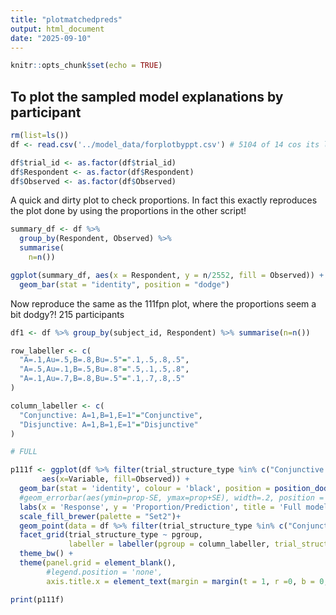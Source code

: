 ```yaml
---
title: "plotmatchedpreds"
output: html_document
date: "2025-09-10"
---
```


```r
knitr::opts_chunk$set(echo = TRUE)
```

## To plot the sampled model explanations by participant

```r
rm(list=ls())
df <- read.csv('../model_data/forplotbyppt.csv') # 5104 of 14 cos its long

df$trial_id <- as.factor(df$trial_id)
df$Respondent <- as.factor(df$Respondent)
df$Observed <- as.factor(df$Observed)


```

A quick and dirty plot to check proportions. In fact this exactly reproduces the plot done by using the proportions in the other script!

```r
summary_df <- df %>%
  group_by(Respondent, Observed) %>%
  summarise(
    n=n())

ggplot(summary_df, aes(x = Respondent, y = n/2552, fill = Observed)) +
  geom_bar(stat = "identity", position = "dodge") 

```

Now reproduce the same as the 111fpn plot, where the proportions seem a bit dodgy?! 215 participants

```r

df1 <- df %>% group_by(subject_id, Respondent) %>% summarise(n=n())
```


```r
row_labeller <- c(
  "A=.1,Au=.5,B=.8,Bu=.5"=".1,.5,.8,.5",
  "A=.5,Au=.1,B=.5,Bu=.8"=".5,.1,.5,.8",
  "A=.1,Au=.7,B=.8,Bu=.5"=".1,.7,.8,.5"
)

column_labeller <- c(
  "Conjunctive: A=1,B=1,E=1"="Conjunctive",
  "Disjunctive: A=1,B=1,E=1"="Disjunctive"
)

# FULL

p111f <- ggplot(df %>% filter(trial_structure_type %in% c("Conjunctive: A=1,B=1,E=1", "Disjunctive: A=1,B=1,E=1")), # There was Actual==T here but see no reason for it
       aes(x=Variable, fill=Observed)) +
  geom_bar(stat = 'identity', colour = 'black', position = position_dodge()) +
  #geom_errorbar(aes(ymin=prop-SE, ymax=prop+SE), width=.2, position = position_dodge(.9)) + 
  labs(x = 'Response', y = 'Proportion/Prediction', title = 'Full model') +
  scale_fill_brewer(palette = "Set2")+
  geom_point(data = df %>% filter(trial_structure_type %in% c("Conjunctive: A=1,B=1,E=1", "Disjunctive: A=1,B=1,E=1")), colour = 'black', size = 3, position = position_dodge(.9)) + # also here ', Actual==T' after D111) 
  facet_grid(trial_structure_type ~ pgroup,
             labeller = labeller(pgroup = column_labeller, trial_structure_type = row_labeller)) +
  theme_bw() +
  theme(panel.grid = element_blank(),
        #legend.position = 'none',
        axis.title.x = element_text(margin = margin(t = 1, r =0, b = 0, l = 0))) 

print(p111f)

```